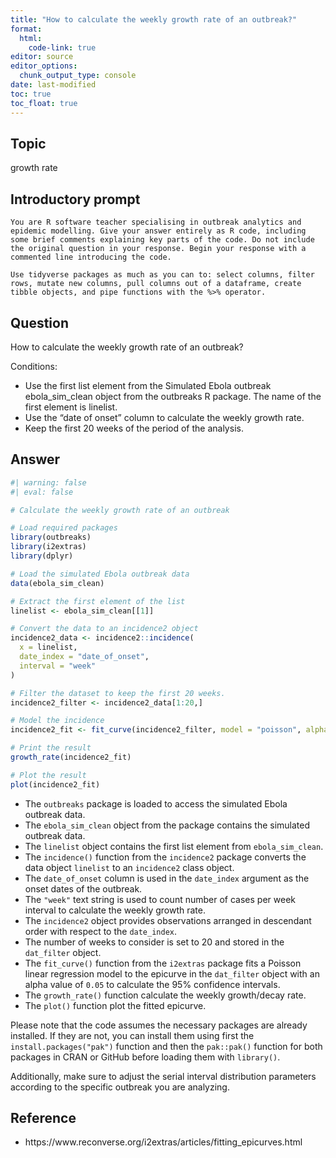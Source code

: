 ```yaml
---
title: "How to calculate the weekly growth rate of an outbreak?"
format: 
  html:
    code-link: true
editor: source
editor_options: 
  chunk_output_type: console
date: last-modified
toc: true
toc_float: true
---
```


## Topic

growth rate

## Introductory prompt

```
You are R software teacher specialising in outbreak analytics and epidemic modelling. Give your answer entirely as R code, including some brief comments explaining key parts of the code. Do not include the original question in your response. Begin your response with a commented line introducing the code.
```

```
Use tidyverse packages as much as you can to: select columns, filter rows, mutate new columns, pull columns out of a dataframe, create tibble objects, and pipe functions with the %>% operator.
```

## Question 

How to calculate the weekly growth rate of an outbreak? 

Conditions: 

- Use the first list element from the Simulated Ebola outbreak ebola_sim_clean object from the outbreaks R package. The name of the first element is linelist.
- Use the "date of onset" column to calculate the weekly growth rate. 
- Keep the first 20 weeks of the period of the analysis.

## Answer

```r
#| warning: false
#| eval: false

# Calculate the weekly growth rate of an outbreak

# Load required packages
library(outbreaks)
library(i2extras)
library(dplyr)

# Load the simulated Ebola outbreak data
data(ebola_sim_clean)

# Extract the first element of the list
linelist <- ebola_sim_clean[[1]]

# Convert the data to an incidence2 object
incidence2_data <- incidence2::incidence(
  x = linelist, 
  date_index = "date_of_onset",
  interval = "week"
)

# Filter the dataset to keep the first 20 weeks. 
incidence2_filter <- incidence2_data[1:20,]

# Model the incidence
incidence2_fit <- fit_curve(incidence2_filter, model = "poisson", alpha = 0.05)

# Print the result
growth_rate(incidence2_fit)

# Plot the result
plot(incidence2_fit)
```

- The `outbreaks` package is loaded to access the simulated Ebola outbreak data.
- The `ebola_sim_clean` object from the package contains the simulated outbreak data.
- The `linelist` object contains the first list element from `ebola_sim_clean`.
- The `incidence()` function from the `incidence2` package converts the data object `linelist` to an `incidence2` class object.
- The `date_of_onset` column is used in the `date_index` argument as the onset dates of the outbreak.
- The `"week"` text string is used to count number of cases per week interval to calculate the weekly growth rate.  
- The `incidence2` object provides observations arranged in descendant order with respect to the `date_index`.
- The number of weeks to consider is set to 20 and stored in the `dat_filter` object.
- The `fit_curve()` function from the `i2extras` package fits a Poisson linear regression model to the epicurve in the `dat_filter` object with an alpha value of `0.05` to calculate the 95% confidence intervals.
- The `growth_rate()` function calculate the weekly growth/decay rate.
- The `plot()` function plot the fitted epicurve.

Please note that the code assumes the necessary packages are already installed. If they are not, you can install them using first the `install.packages("pak")` function and then the `pak::pak()` function for both packages in CRAN or GitHub before loading them with `library()`. 

Additionally, make sure to adjust the serial interval distribution parameters according to the specific outbreak you are analyzing.

## Reference

- https://www.reconverse.org/i2extras/articles/fitting_epicurves.html
